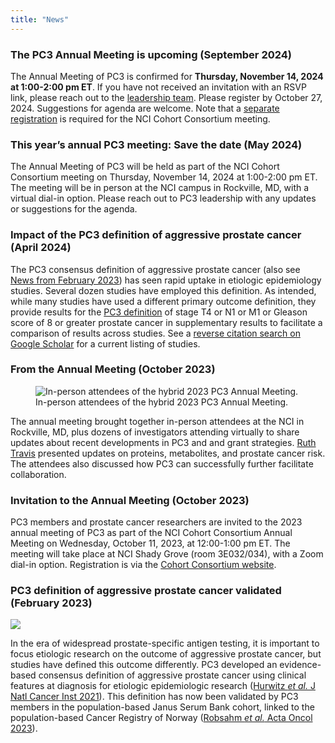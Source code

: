 ```yaml
---
title: "News"
---
```


### The PC3 Annual Meeting is upcoming (September 2024)

The Annual Meeting of PC3 is confirmed for **Thursday, November 14, 2024 at 1:00-2:00 pm ET**. If you have not received an invitation with an RSVP link, please reach out to the [leadership team](contact.qmd). Please register by October 27, 2024. Suggestions for agenda are welcome. Note that a [separate registration](https://events.cancer.gov/egrp/cohortconsortium/registration) is required for the NCI Cohort Consortium meeting.


### This year's annual PC3 meeting: Save the date (May 2024)

The Annual Meeting of PC3 will be held as part of the NCI Cohort Consortium meeting on Thursday, November 14, 2024 at 1:00-2:00 pm ET. The meeting will be in person at the NCI campus in Rockville, MD, with a virtual dial-in option. Please reach out to PC3 leadership with any updates or suggestions for the agenda.


### Impact of the PC3 definition of aggressive prostate cancer (April 2024)

The PC3 consensus definition of aggressive prostate cancer (also see [News from February 2023](https://prostate-pc3.github.io/news.html#pc3-definition-of-aggressive-prostate-cancer-validated-february-2023)) has seen rapid uptake in etiologic epidemiology studies. Several dozen studies have employed this definition. As intended, while many studies have used a different primary outcome definition, they provide results for the [PC3 definition](https://pubmed.ncbi.nlm.nih.gov/33010161/) of stage T4 or N1 or M1 or Gleason score of 8 or greater prostate cancer in supplementary results to facilitate a comparison of results across studies. See a [reverse citation search on Google Scholar](https://scholar.google.com/scholar?hl=en&num=20&as_sdt=40000005&sciodt=0,22&cites=17869250161636967761&scipsc=&q=&scisbd=1) for a current listing of studies.


### From the Annual Meeting (October 2023)

![In-person attendees of the hybrid 2023 PC3 Annual Meeting.](images/annual_meeting_2023.jpg)

The annual meeting brought together in-person attendees at the NCI in Rockville, MD, plus dozens of investigators attending virtually to share updates about recent developments in PC3 and and grant strategies. [Ruth Travis](https://www.ndph.ox.ac.uk/team/ruth-travis) presented updates on proteins, metabolites, and prostate cancer risk. The attendees also discussed how PC3 can successfully further facilitate collaboration.


### Invitation to the Annual Meeting (October 2023)

PC3 members and prostate cancer researchers are invited to the 2023 annual meeting of PC3 as part of the NCI Cohort Consortium Annual Meeting on Wednesday, October 11, 2023, at 12:00-1:00 pm ET. The meeting will take place at NCI Shady Grove (room 3E032/034), with a Zoom dial-in option. Registration is via the [Cohort Consortium website](https://events.cancer.gov/egrp/cohortconsortium/registration).


### PC3 definition of aggressive prostate cancer validated (February 2023)

![](images/robsahm2023.png)

In the era of widespread prostate-specific antigen testing, it is important to focus etiologic research on the outcome of aggressive prostate cancer, but studies have defined this outcome differently. PC3 developed an evidence-based consensus definition of aggressive prostate cancer using clinical features at diagnosis for etiologic epidemiologic research ([Hurwitz *et al.* J Natl Cancer Inst 2021](https://pubmed.ncbi.nlm.nih.gov/33010161/)). This definition has now been validated by PC3 members in the population-based Janus Serum Bank cohort, linked to the population-based Cancer Registry of Norway ([Robsahm *et al.* Acta Oncol 2023](https://pubmed.ncbi.nlm.nih.gov/36762472/)).